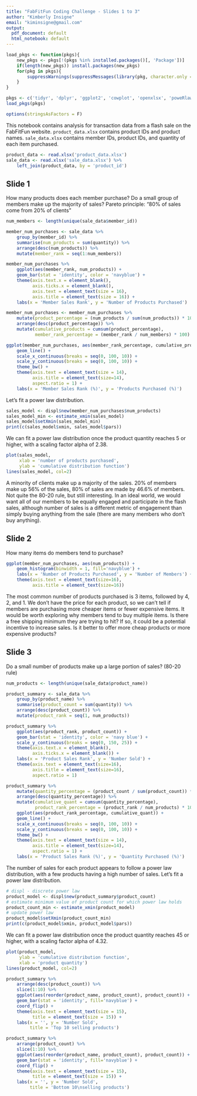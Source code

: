 ```yaml
---
title: "FabFitFun Coding Challenge - Slides 1 to 3"
author: "Kimberly Insigne"
email: "kiminsigne@gmail.com"
output:
  pdf_document: default
  html_notebook: default
---
```


```r
load_pkgs <- function(pkgs){
    new_pkgs <- pkgs[!(pkgs %in% installed.packages()[, 'Package'])]
    if(length(new_pkgs)) install.packages(new_pkgs)
    for(pkg in pkgs){
        suppressWarnings(suppressMessages(library(pkg, character.only = T)))
    }
}

pkgs <- c('tidyr', 'dplyr', 'ggplot2', 'cowplot', 'openxlsx', 'poweRlaw')
load_pkgs(pkgs)

options(stringsAsFactors = F)
```

This notebook contains analysis for transaction data from a flash sale on the FabFitFun website.
`product_data.xlsx` contains product IDs and product names. `sale_data.xlsx` contains member IDs,
product IDs, and quantity of each item purchased.

```r
product_data <- read.xlsx('product_data.xlsx')
sale_data <- read.xlsx('sale_data.xlsx') %>%
    left_join(product_data, by = 'product_id')
```

## Slide 1 ##

How many products does each member purchase? Do a small group of members make up
the majority of sales? Pareto principle: "80% of sales come from 20% of clients"

```r
num_members <- length(unique(sale_data$member_id))

member_num_purchases <- sale_data %>% 
    group_by(member_id) %>% 
    summarise(num_products = sum(quantity)) %>% 
    arrange(desc(num_products)) %>% 
    mutate(member_rank = seq(1:num_members))

member_num_purchases %>% 
    ggplot(aes(member_rank, num_products)) + 
    geom_bar(stat = 'identity', color = 'navyblue') +
    theme(axis.text.x = element_blank(),
          axis.ticks.x = element_blank(),
          axis.text = element_text(size = 16),
          axis.title = element_text(size = 16)) +
    labs(x = 'Member Sales Rank', y = 'Number of Products Purchased')
```

```r
member_num_purchases <- member_num_purchases %>% 
    mutate(product_percentage = (num_products / sum(num_products)) * 100) %>% 
    arrange(desc(product_percentage)) %>% 
    mutate(cumulative_products = cumsum(product_percentage),
           member_rank_percentage = (member_rank / num_members) * 100)

ggplot(member_num_purchases, aes(member_rank_percentage, cumulative_products)) + 
    geom_line() +
    scale_x_continuous(breaks = seq(0, 100, 10)) +
    scale_y_continuous(breaks = seq(0, 100, 10)) +
    theme_bw() +
    theme(axis.text = element_text(size = 14),
          axis.title = element_text(size=14),
          aspect.ratio = 1) +
    labs(x = 'Member Sales Rank (%)', y = 'Products Purchased (%)')
```

Let's fit a power law distribution.

```r
sales_model <- displ$new(member_num_purchases$num_products)
sales_model_min <- estimate_xmin(sales_model)
sales_model$setXmin(sales_model_min)
print(c(sales_model$xmin, sales_model$pars))
```

We can fit a power law distribution once the product quantity reaches 5 or higher, with a scaling factor alpha of 2.38.

```r
plot(sales_model, 
     xlab = 'number of products purchased', 
     ylab = 'cumulative distribution function')
lines(sales_model, col=2)
```

A minority of clients make up a majority of the sales. 20% of members make up 56% of the sales, 80% of sales are made by 46.6% of members. Not quite the 80-20 rule, but still interesting. In an ideal world, we would want all of our members to be equally engaged and participate in the flash sales, although number of sales is a different metric of engagement than simply buying anything from the sale (there are many members who don't buy anything).

## Slide 2 ##

How many items do members tend to purchase?

```r
ggplot(member_num_purchases, aes(num_products)) + 
    geom_histogram(binwidth = 1, fill='navyblue') +
    labs(x = 'Number of Products Purchased', y = 'Number of Members') +
    theme(axis.text = element_text(size=16),
          axis.title = element_text(size=16))
```

The most common number of products purchased is 3 items, followed by 4, 2, and 1. We don't have the price for each product, so we can't tell if members are purchasing more cheaper items or fewer expensive items. It would be worth exploring why members tend to buy multiple items. Is there a free shipping minimum they are trying to hit? If so, it could be a potential incentive to increase sales. Is it better to offer more cheap products or more expensive products?

## Slide 3 ##

Do a small number of products make up a large portion of sales? (80-20 rule)

```r
num_products <- length(unique(sale_data$product_name))

product_summary <- sale_data %>%
    group_by(product_name) %>%
    summarise(product_count = sum(quantity)) %>% 
    arrange(desc(product_count)) %>% 
    mutate(product_rank = seq(1, num_products))

product_summary %>% 
    ggplot(aes(product_rank, product_count)) +
    geom_bar(stat = 'identity', color = 'navy blue') +
    scale_y_continuous(breaks = seq(0, 150, 25)) +
    theme(axis.text.x = element_blank(),
          axis.ticks.x = element_blank()) +
    labs(x = 'Product Sales Rank', y = 'Number Sold') +
    theme(axis.text = element_text(size=16),
          axis.title = element_text(size=16),
          aspect.ratio = 1)
```


```r
product_summary %>% 
    mutate(quantity_percentage = (product_count / sum(product_count)) * 100) %>% 
    arrange(desc(quantity_percentage)) %>% 
    mutate(cumulative_quant = cumsum(quantity_percentage),
           product_rank_percentage = (product_rank / num_products) * 100) %>% 
    ggplot(aes(product_rank_percentage, cumulative_quant)) + 
    geom_line() +
    scale_x_continuous(breaks = seq(0, 100, 10)) +
    scale_y_continuous(breaks = seq(0, 100, 10)) +
    theme_bw() +
    theme(axis.text = element_text(size = 14),
          axis.title = element_text(size=14),
          aspect.ratio = 1) +
    labs(x = 'Product Sales Rank (%)', y = 'Quantity Purchased (%)')
```

The number of sales for each product appears to follow a power law distribution, with a few products having a high number of sales. Let's fit a power law distribution.

```r
# displ - discrete power law
product_model <- displ$new(product_summary$product_count)
# estimate minimum value of product count for which power law holds
product_count_min <- estimate_xmin(product_model)
# update power law
product_model$setXmin(product_count_min)
print(c(product_model$xmin, product_model$pars))
```

We can fit a power law distribution once the product quantity reaches 45 or higher, with a scaling factor alpha of 4.32.

```r
plot(product_model, 
     ylab = 'cumulative distribution function', 
     xlab = 'product quantity')
lines(product_model, col=2)
```


```r
product_summary %>% 
    arrange(desc(product_count)) %>% 
    slice(1:10) %>%
    ggplot(aes(reorder(product_name, product_count), product_count)) + 
    geom_bar(stat = 'identity', fill='navyblue') +
    coord_flip() +
    theme(axis.text = element_text(size = 15),
          title = element_text(size = 15)) +
    labs(x = '', y = 'Number Sold',
         title = 'Top 10 selling products')
```

```r
product_summary %>% 
    arrange(product_count) %>% 
    slice(1:10) %>%
    ggplot(aes(reorder(product_name, product_count), product_count)) + 
    geom_bar(stat = 'identity', fill='navyblue') +
    coord_flip() +
    theme(axis.text = element_text(size = 15),
          title = element_text(size = 15)) +
    labs(x = '', y = 'Number Sold',
         title = 'Bottom 10\nselling products')
```




